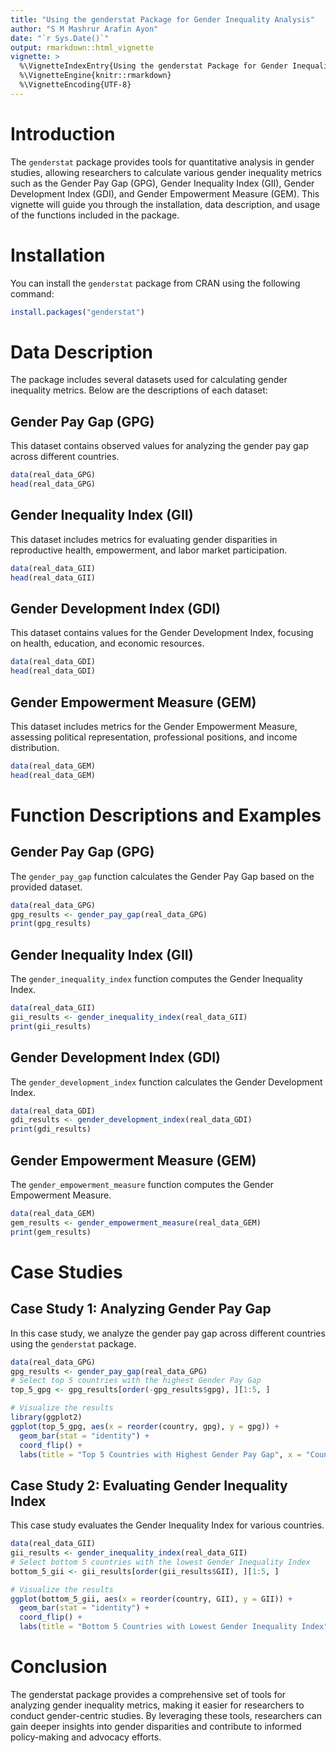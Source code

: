 ---
title: "Using the genderstat Package for Gender Inequality Analysis"
author: "S M Mashrur Arafin Ayon"
date: "`r Sys.Date()`"
output: rmarkdown::html_vignette
vignette: >
  %\VignetteIndexEntry{Using the genderstat Package for Gender Inequality Analysis}
  %\VignetteEngine{knitr::rmarkdown}
  %\VignetteEncoding{UTF-8}
---

# Introduction

The `genderstat` package provides tools for quantitative analysis in gender studies, allowing researchers to calculate various gender inequality metrics such as the Gender Pay Gap (GPG), Gender Inequality Index (GII), Gender Development Index (GDI), and Gender Empowerment Measure (GEM). This vignette will guide you through the installation, data description, and usage of the functions included in the package.

# Installation

You can install the `genderstat` package from CRAN using the following command:

```r
install.packages("genderstat")
```
# Data Description
The package includes several datasets used for calculating gender inequality metrics. Below are the descriptions of each dataset:

## Gender Pay Gap (GPG)
This dataset contains observed values for analyzing the gender pay gap across different countries.

```r
data(real_data_GPG)
head(real_data_GPG)
```
## Gender Inequality Index (GII)
This dataset includes metrics for evaluating gender disparities in reproductive health, empowerment, and labor market participation.

```r
data(real_data_GII)
head(real_data_GII)
```

## Gender Development Index (GDI)
This dataset contains values for the Gender Development Index, focusing on health, education, and economic resources.

```r
data(real_data_GDI)
head(real_data_GDI)
```

## Gender Empowerment Measure (GEM)
This dataset includes metrics for the Gender Empowerment Measure, assessing political representation, professional positions, and income distribution.

```r
data(real_data_GEM)
head(real_data_GEM)
```

# Function Descriptions and Examples
## Gender Pay Gap (GPG)

The `gender_pay_gap` function calculates the Gender Pay Gap based on the provided dataset.

```r
data(real_data_GPG)
gpg_results <- gender_pay_gap(real_data_GPG)
print(gpg_results)
```

## Gender Inequality Index (GII)
The `gender_inequality_index` function computes the Gender Inequality Index.

```r
data(real_data_GII)
gii_results <- gender_inequality_index(real_data_GII)
print(gii_results)
```

## Gender Development Index (GDI)
The `gender_development_index` function calculates the Gender Development Index.

```r
data(real_data_GDI)
gdi_results <- gender_development_index(real_data_GDI)
print(gdi_results)
```

## Gender Empowerment Measure (GEM)
The `gender_empowerment_measure` function computes the Gender Empowerment Measure.

```r
data(real_data_GEM)
gem_results <- gender_empowerment_measure(real_data_GEM)
print(gem_results)
```

# Case Studies
## Case Study 1: Analyzing Gender Pay Gap
In this case study, we analyze the gender pay gap across different countries using the `genderstat` package.

```r
data(real_data_GPG)
gpg_results <- gender_pay_gap(real_data_GPG)
# Select top 5 countries with the highest Gender Pay Gap
top_5_gpg <- gpg_results[order(-gpg_results$gpg), ][1:5, ]

# Visualize the results
library(ggplot2)
ggplot(top_5_gpg, aes(x = reorder(country, gpg), y = gpg)) +
  geom_bar(stat = "identity") +
  coord_flip() +
  labs(title = "Top 5 Countries with Highest Gender Pay Gap", x = "Country", y = "GPG (%)")
```

## Case Study 2: Evaluating Gender Inequality Index
This case study evaluates the Gender Inequality Index for various countries.

```r
data(real_data_GII)
gii_results <- gender_inequality_index(real_data_GII)
# Select bottom 5 countries with the lowest Gender Inequality Index
bottom_5_gii <- gii_results[order(gii_results$GII), ][1:5, ]

# Visualize the results
ggplot(bottom_5_gii, aes(x = reorder(country, GII), y = GII)) +
  geom_bar(stat = "identity") +
  coord_flip() +
  labs(title = "Bottom 5 Countries with Lowest Gender Inequality Index", x = "Country", y = "GII")

```

# Conclusion
The genderstat package provides a comprehensive set of tools for analyzing gender inequality metrics, making it easier for researchers to conduct gender-centric studies. By leveraging these tools, researchers can gain deeper insights into gender disparities and contribute to informed policy-making and advocacy efforts.



